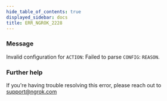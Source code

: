```yaml
---
hide_table_of_contents: true
displayed_sidebar: docs
title: ERR_NGROK_2228
---
```


### Message

Invalid configuration for `ACTION`: Failed to parse `CONFIG`: `REASON`.

### Further help

If you're having trouble resolving this error, please reach out to [support@ngrok.com](mailto:support@ngrok.com?subject=Help%20with%20ERR_NGROK_2228)
